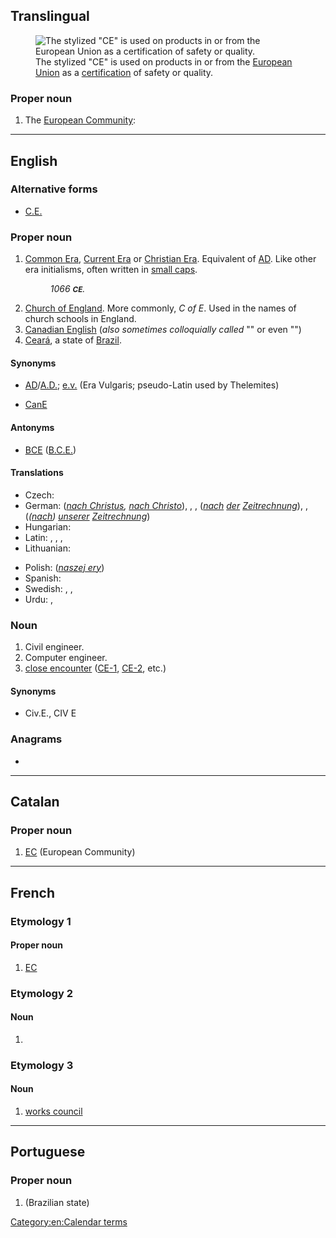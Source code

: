 {{also|Appendix:Variations of "ce"}}
==Translingual==
[[File:Conformité_Européenne_(logo).svg|thumb|The stylized "CE" is used on products in or from the [[European Union]] as a [[certification]] of safety or quality.]]

===Proper noun===
{{mul-proper noun}}

# The [[European Community]]: {{abbreviation of|Communauté Européenne|lang=mul|nocap=1}}

----

==English==

===Alternative forms===
* {{qualifier|time}} [[C.E.]]

===Proper noun===
{{head|en|proper noun}}

# [[Common Era]], [[Current Era]] or [[Christian Era]]. Equivalent of [[AD]]. Like other era initialisms, often written in [[small caps]].
#: ''1066 '''<small>CE</small>'''.''
# [[Church of England]]. More commonly, ''C of E''. Used in the names of church schools in England.
# [[Canadian English]] (''also sometimes colloquially called'' "{{l|en|Canadian}}" or even "{{l|en|Canajan}}")
# [[Ceará]], a state of [[Brazil]].

====Synonyms====
* {{sense|time}} [[AD]]/[[A.D.]]; [[e.v.]] (Era Vulgaris; pseudo-Latin used by Thelemites)
* {{sense|Canadian English}} [[CanE]]

====Antonyms====
* {{sense|time}} [[BCE]] ([[B.C.E.]])

====Translations====
{{trans-top|Common/Current/Christian Era}}
* Czech: {{t+|cs|n. l.}}
* German: {{t+|de|n. Chr.}} (''[[nach Christus]], [[nach Christo]]''), {{t|de|n. Chr. Geb.}}, {{t|de|n. Chr. G.}} {{qualifier|nach Christi Geburt}}, {{t-check|de|n. d. Z.}} (''[[nach]] [[der]] [[Zeitrechnung]]''), {{t+|de|n. u. Z.}}, {{t-check|de|u. Z.}} (''([[nach]]) [[unserer]] [[Zeitrechnung]]'')
* Hungarian: {{t+|hu|i. sz.}}
* Latin: {{t+|la|p. Chr. n.}}, {{t+|la|p. Chr.}}, {{t|la|A. D.}}, {{t+|la|AD}}
* Lithuanian: {{t|lt|m.e.}} {{qualifier|mūsų eros}}
{{trans-mid}}
* Polish: {{t+|pl|n.e.}} (''[[naszej ery]]'')
* Spanish: {{t|es|E.C.|f}} {{qualifier|Era Común}}
* Swedish: {{t+|sv|vt}} {{qualifier|vår tideräkning}}, {{t+|sv|v.t.}} {{qualifier|vår tideräkning}}, {{t+|sv|e.v.t.}} {{qualifier|enligt vår tideräkning}}
* Urdu: {{t|ur|ء}}, {{t|ur|عیسوی}}
{{trans-bottom}}

===Noun===
{{en-noun}}

# Civil engineer.
# Computer engineer.
# [[close encounter]] ([[CE-1]], [[CE-2]], etc.)

====Synonyms====
* {{sense|civil engineer}} Civ.E., CIV E

===Anagrams===
* {{anagrams|en|E.C.|EC|ec.}}

[[Category:en:Calendar terms]]

----

==Catalan==

===Proper noun===
{{ca-proper noun|f}}

# [[EC]] (European Community)

----

==French==

===Etymology 1===
{{abbreviation of|Communauté Européenne|lang=fr|||European Community}}

====Proper noun====
{{fr-proper noun|f}}

# [[EC]] {{gloss|European Community}}

===Etymology 2===
{{abbreviation of|cours élémentaire|lang=fr}}

====Noun====
{{fr-noun|m|CE}}

# {{n-g|a part of the [[primary school]]}}

===Etymology 3===
{{abbreviation of|comité d’entreprise|lang=fr}}

====Noun====
{{fr-noun|m|CE}}

# [[works council]]

----

==Portuguese==

===Proper noun===
{{pt-proper noun|m}}

# {{abbreviation of|Ceará|lang=pt|nodot=1}} (Brazilian state)